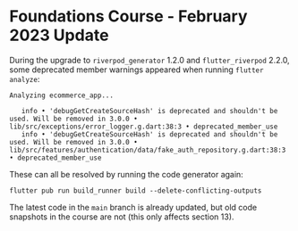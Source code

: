 # Foundations Course - February 2023 Update

During the upgrade to `riverpod_generator` 1.2.0 and `flutter_riverpod` 2.2.0, some deprecated member warnings appeared when running `flutter analyze`:

```
Analyzing ecommerce_app...                                              

   info • 'debugGetCreateSourceHash' is deprecated and shouldn't be used. Will be removed in 3.0.0 • lib/src/exceptions/error_logger.g.dart:38:3 • deprecated_member_use
   info • 'debugGetCreateSourceHash' is deprecated and shouldn't be used. Will be removed in 3.0.0 • lib/src/features/authentication/data/fake_auth_repository.g.dart:38:3 • deprecated_member_use
```

These can all be resolved by running the code generator again:

```
flutter pub run build_runner build --delete-conflicting-outputs
```

The latest code in the `main` branch is already updated, but old code snapshots in the course are not (this only affects section 13).